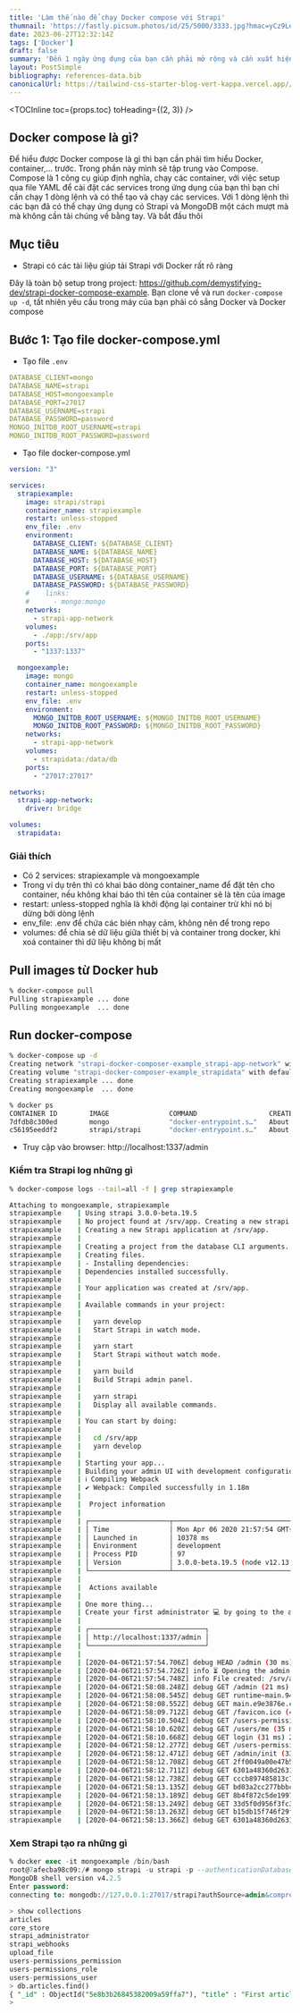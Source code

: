 ```yaml
---
title: 'Làm thế nào để chạy Docker compose với Strapi'
thumnail: 'https://fastly.picsum.photos/id/25/5000/3333.jpg?hmac=yCz9LeSs-i72Ru0YvvpsoECnCTxZjzGde805gWrAHkM'
date: 2023-06-27T12:32:14Z
tags: ['Docker']
draft: false
summary: 'Đến 1 ngày ứng dụng của bạn cần phải mở rộng và cần xuất hiện trên nhiều thiết và chứa nhiều services khác nhau. Vậy thì hãy ngồi xuống làm một ly cafe và đưa chúng lên Docker compose thôi'
layout: PostSimple
bibliography: references-data.bib
canonicalUrl: https://tailwind-css-starter-blog-vert-kappa.vercel.app//blog/new-features-in-v1/
---
```


<TOCInline toc={props.toc} toHeading={(2, 3)} />

## Docker compose là gì?

Để hiểu được Docker compose là gì thì bạn cần phải tìm hiểu Docker, container,... trước. Trong phần này mình sẽ tập trung vào Compose.
Compose là 1 công cụ giúp định nghĩa, chạy các container, với việc setup qua file YAML để cài đặt các services trong ứng dụng của bạn thì bạn chỉ cần chạy 1 dòng lệnh và có thể tạo và chạy các services.
Với 1 dòng lệnh thì các bạn đã có thể chạy ứng dụng có Strapi và MongoDB một cách mượt mà mà không cần tải chúng về bằng tay. Và bắt đầu thôi

## Mục tiêu

- Strapi có các tài liệu giúp tải Strapi với Docker rất rõ ràng

Đây là toàn bộ setup trong project: https://github.com/demystifying-dev/strapi-docker-compose-example. Bạn clone về và run `docker-compose up -d`, tất nhiên yêu cầu trong máy của bạn phải có sẳng Docker và Docker compose

## Bước 1: Tạo file docker-compose.yml

- Tạo file `.env`

```YAML
DATABASE_CLIENT=mongo
DATABASE_NAME=strapi
DATABASE_HOST=mongoexample
DATABASE_PORT=27017
DATABASE_USERNAME=strapi
DATABASE_PASSWORD=password
MONGO_INITDB_ROOT_USERNAME=strapi
MONGO_INITDB_ROOT_PASSWORD=password
```

- Tạo file docker-compose.yml

```YAML
version: "3"

services:
  strapiexample:
    image: strapi/strapi
    container_name: strapiexample
    restart: unless-stopped
    env_file: .env
    environment:
      DATABASE_CLIENT: ${DATABASE_CLIENT}
      DATABASE_NAME: ${DATABASE_NAME}
      DATABASE_HOST: ${DATABASE_HOST}
      DATABASE_PORT: ${DATABASE_PORT}
      DATABASE_USERNAME: ${DATABASE_USERNAME}
      DATABASE_PASSWORD: ${DATABASE_PASSWORD}
    #    links:
    #      - mongo:mongo
    networks:
      - strapi-app-network
    volumes:
      - ./app:/srv/app
    ports:
      - "1337:1337"

  mongoexample:
    image: mongo
    container_name: mongoexample
    restart: unless-stopped
    env_file: .env
    environment:
      MONGO_INITDB_ROOT_USERNAME: ${MONGO_INITDB_ROOT_USERNAME}
      MONGO_INITDB_ROOT_PASSWORD: ${MONGO_INITDB_ROOT_PASSWORD}
    networks:
      - strapi-app-network
    volumes:
      - strapidata:/data/db
    ports:
      - "27017:27017"

networks:
  strapi-app-network:
    driver: bridge

volumes:
  strapidata:
```

### Giải thích

- Có 2 services: strapiexample và mongoexample
- Trong ví dụ trên thì có khai báo dòng container_name để đặt tên cho container, nếu không khai báo thì tên của container sẽ là tên của image
- restart: unless-stopped nghĩa là khởi động lại container trừ khi nó bị dừng bởi dòng lệnh
- env_file: .env để chứa các bién nhạy cảm, không nên để trong repo
- volumes: để chia sẻ dữ liệu giữa thiết bị và container trong docker, khi xoá container thì dữ liệu không bị mất

## Pull images từ Docker hub

```Bash
% docker-compose pull
Pulling strapiexample ... done
Pulling mongoexample  ... done
```

## Run docker-compose

```Bash
% docker-compose up -d
Creating network "strapi-docker-composer-example_strapi-app-network" with driver "bridge"
Creating volume "strapi-docker-composer-example_strapidata" with default driver
Creating strapiexample ... done
Creating mongoexample  ... done
```

```Bash
% docker ps
CONTAINER ID        IMAGE               COMMAND                  CREATED              STATUS              PORTS                      NAMES
7dfdb8c300ed        mongo               "docker-entrypoint.s…"   About a minute ago   Up About a minute   0.0.0.0:27017->27017/tcp   mongoexample
c56195eeddf2        strapi/strapi       "docker-entrypoint.s…"   About a minute ago   Up 39 seconds       0.0.0.0:1337->1337/tcp     strapiexample
```

- Truy cập vào browser: http://localhost:1337/admin

### Kiểm tra Strapi log những gì

```Bash
% docker-compose logs --tail=all -f | grep strapiexample

Attaching to mongoexample, strapiexample
strapiexample    | Using strapi 3.0.0-beta.19.5
strapiexample    | No project found at /srv/app. Creating a new strapi project
strapiexample    | Creating a new Strapi application at /srv/app.
strapiexample    |
strapiexample    | Creating a project from the database CLI arguments.
strapiexample    | Creating files.
strapiexample    | - Installing dependencies:
strapiexample    | Dependencies installed successfully.
strapiexample    |
strapiexample    | Your application was created at /srv/app.
strapiexample    |
strapiexample    | Available commands in your project:
strapiexample    |
strapiexample    |   yarn develop
strapiexample    |   Start Strapi in watch mode.
strapiexample    |
strapiexample    |   yarn start
strapiexample    |   Start Strapi without watch mode.
strapiexample    |
strapiexample    |   yarn build
strapiexample    |   Build Strapi admin panel.
strapiexample    |
strapiexample    |   yarn strapi
strapiexample    |   Display all available commands.
strapiexample    |
strapiexample    | You can start by doing:
strapiexample    |
strapiexample    |   cd /srv/app
strapiexample    |   yarn develop
strapiexample    |
strapiexample    | Starting your app...
strapiexample    | Building your admin UI with development configuration ...
strapiexample    | ℹ Compiling Webpack
strapiexample    | ✔ Webpack: Compiled successfully in 1.18m
strapiexample    |
strapiexample    |  Project information
strapiexample    |
strapiexample    | ┌────────────────────┬──────────────────────────────────────────────────┐
strapiexample    | │ Time               │ Mon Apr 06 2020 21:57:54 GMT+0000 (Coordinated … │
strapiexample    | │ Launched in        │ 10378 ms                                         │
strapiexample    | │ Environment        │ development                                      │
strapiexample    | │ Process PID        │ 97                                               │
strapiexample    | │ Version            │ 3.0.0-beta.19.5 (node v12.13.0)                  │
strapiexample    | └────────────────────┴──────────────────────────────────────────────────┘
strapiexample    |
strapiexample    |  Actions available
strapiexample    |
strapiexample    | One more thing...
strapiexample    | Create your first administrator 💻 by going to the administration panel at:
strapiexample    |
strapiexample    | ┌─────────────────────────────┐
strapiexample    | │ http://localhost:1337/admin │
strapiexample    | └─────────────────────────────┘
strapiexample    |
strapiexample    | [2020-04-06T21:57:54.706Z] debug HEAD /admin (30 ms) 200
strapiexample    | [2020-04-06T21:57:54.726Z] info ⏳ Opening the admin panel...
strapiexample    | [2020-04-06T21:57:54.748Z] info File created: /srv/app/extensions/users-permissions/config/jwt.json
strapiexample    | [2020-04-06T21:58:08.248Z] debug GET /admin (21 ms) 200
strapiexample    | [2020-04-06T21:58:08.545Z] debug GET runtime~main.94ab5055.js (171 ms) 200
strapiexample    | [2020-04-06T21:58:08.552Z] debug GET main.e9e3876e.chunk.js (115 ms) 200
strapiexample    | [2020-04-06T21:58:09.712Z] debug GET /favicon.ico (4 ms) 200
strapiexample    | [2020-04-06T21:58:10.504Z] debug GET /users-permissions/init (38 ms) 401
strapiexample    | [2020-04-06T21:58:10.620Z] debug GET /users/me (35 ms) 401
strapiexample    | [2020-04-06T21:58:10.668Z] debug GET login (31 ms) 200
strapiexample    | [2020-04-06T21:58:12.277Z] debug GET /users-permissions/init (58 ms) 200
strapiexample    | [2020-04-06T21:58:12.471Z] debug GET /admin/init (33 ms) 200
strapiexample    | [2020-04-06T21:58:12.708Z] debug GET 2ff0049a00e47b56bffc059daf9be78b.png (92 ms) 200
strapiexample    | [2020-04-06T21:58:12.711Z] debug GET 6301a48360d263198461152504dcd42b.svg (26 ms) 200
strapiexample    | [2020-04-06T21:58:12.738Z] debug GET cccb897485813c7c256901dbca54ecf2.woff2 (24 ms) 200
strapiexample    | [2020-04-06T21:58:13.135Z] debug GET bd03a2cc277bbbc338d464e679fe9942.woff2 (391 ms) 200
strapiexample    | [2020-04-06T21:58:13.189Z] debug GET 8b4f872c5de19974857328d06d3fe48f.woff2 (39 ms) 200
strapiexample    | [2020-04-06T21:58:13.249Z] debug GET 33d5f0d956f3fc30bc51f81047a2c47d.woff2 (58 ms) 200
strapiexample    | [2020-04-06T21:58:13.263Z] debug GET b15db15f746f29ffa02638cb455b8ec0.woff2 (52 ms) 200
strapiexample    | [2020-04-06T21:58:13.366Z] debug GET 6301a48360d263198461152504dcd42b.svg (101 ms) 200
```

### Xem Strapi tạo ra những gì

```SQL
% docker exec -it mongoexample /bin/bash
root@7afecba98c09:/# mongo strapi -u strapi -p --authenticationDatabase admin
MongoDB shell version v4.2.5
Enter password:
connecting to: mongodb://127.0.0.1:27017/strapi?authSource=admin&compressors=disabled&gssapiServiceName=mongodb

> show collections
articles
core_store
strapi_administrator
strapi_webhooks
upload_file
users-permissions_permission
users-permissions_role
users-permissions_user
> db.articles.find()
{ "_id" : ObjectId("5e8b3b26845382009a59ffa7"), "title" : "First article", "body" : "## Oh yes\n\nA first article!", "published" : "2020-04-07", "createdAt" : ISODate("2020-04-06T14:22:30.063Z"), "updatedAt" : ISODate("2020-04-06T14:22:30.063Z"), "__v" : 0 }
>
```

